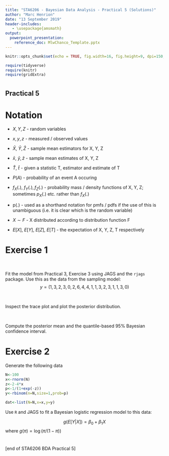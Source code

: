---
title: "STA6206 - Bayesian Data Analysis - Practical 5 (Solutions)"
author: "Marc Henrion"
date: "13 September 2019"
header-includes:
   - \usepackage{amsmath}
output:
  powerpoint_presentation:
    reference_doc: MlwChanco_Template.pptx
---

```{r setup, include=FALSE, echo=F}
knitr::opts_chunk$set(echo = TRUE, fig.width=16, fig.height=9, dpi=150, highlight=T)

require(tidyverse)
require(knitr)
require(gridExtra)
```


#

## Practical 5

# Notation

* $X, Y, Z$ - random variables

* $x, y, z$ - measured / observed values

* $\bar{X}$, $\bar{Y}, \bar{Z}$ - sample mean estimators for X, Y, Z

* $\bar{x}$, $\bar{y}, \bar{z}$ - sample mean estimates of X, Y, Z

* $\hat{T}$, $\hat{t}$ - given a statistic T, estimator and estimate of T

* $P(A)$ - probability of an event A occuring

* $f_X(.)$, $f_Y(.), f_Z(.)$ - probability mass / density functions of X, Y, Z; sometimes $p_X(.)$ etc. rather than $f_X(.)$

* p(.) - used as a shorthand notation for pmfs / pdfs if the use of this is unambiguous (i.e. it is clear which is the random variable) 

* $X\sim F$ - X distributed according to distribution function F

* $E[X]$, $E[Y]$, $E[Z]$, $E[T]$ - the expectation of X, Y, Z, T respectively



# Exercise 1

$$\,$$

Fit the model from Practical 3, Exercise 3 using JAGS and the `rjags` package.
Use this as the data from the sampling model:
$$y=(1, 3, 2, 3, 0, 2, 6, 4, 4, 1, 1, 3, 2, 3, 1, 1, 3, 0)$$

$$\,$$

Inspect the trace plot and plot the posterior distribution.

$$\,$$

Compute the posterior mean and the quantile-based 95% Bayesian confidence interval.


# Exercise 2

Generate the following data

```{r, collapse=T}
N<-100
x<-rnorm(N)
z<-2-4*x
p<-1/(1+exp(-z))
y<-rbinom(n=N,size=1,prob=p)

dat<-list(N=N,x=x,y=y)
```

Use `R` and JAGS to fit a Bayesian logistic regression model to this data:

$$g(E[Y|X])=\beta_0+\beta_1X$$
where $g(\pi)=\log(\pi/(1-\pi))$

#

[end of STA6206 BDA Practical 5]
